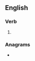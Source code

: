 ==English==

===Verb===
{{head|en|verb form}}

# {{en-third-person singular of|retell}}

===Anagrams===
* {{anagrams|en|Steller|steller|tellers}}